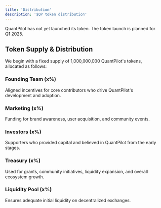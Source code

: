 ```yaml
---
title: 'Distribution'
description: '$QP token distribution'
---
```


<Warning>QuantPilot has not yet launched its token. The token launch is planned for Q1 2025.</Warning>

## Token Supply & Distribution

We begin with a fixed supply of 1,000,000,000 QuantPilot's tokens, allocated as follows:

### Founding Team (x%)

Aligned incentives for core contributors who drive QuantPilot's development and adoption.

### Marketing (x%)

Funding for brand awareness, user acquisition, and community events.

### Investors (x%)

Supporters who provided capital and believed in QuantPilot from the early stages.

### Treasury (x%)

Used for grants, community initiatives, liquidity expansion, and overall ecosystem growth.

### Liquidity Pool (x%)

Ensures adequate initial liquidity on decentralized exchanges.
